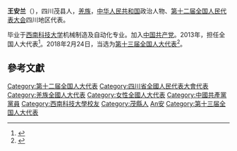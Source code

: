 {{Infobox person|name=王安兰|birth_date={{birth year and age|1987|09}}|ancestor=[[四川|四川]][[茂县|茂县]]|nationality={{PRC}}|title=[[全国人大代表|全国人大代表]]|ethnicity=[[羌族|羌族]]|gender=女|party=[[无党派人士|无党派人士]]}}
'''王安兰'''（{{bd|1987年||}}），四川茂县人，[[羌族|羌族]]，[[中华人民共和国|中华人民共和国]]政治人物、[[第十二届全国人民代表大会|第十二届全国人民代表大会]]四川地区代表。

毕业于[[西南科技大学|西南科技大学]]机械制造及自动化专业。加入[[中国共产党|中国共产党]]。2013年，担任全国人大代表<ref>{{cite news|title=全国人大代表信息-王安兰|url= http://210.82.31.1:8084/delegate/viewDelegate.action?dbid=122106|accessdate=2013-04-05|newspaper=全国人大网}}</ref>。2018年2月24日，当选为[[第十三届全国人大代表|第十三届全国人大代表]]<ref>{{Cite web|title=（受权发布）中华人民共和国第十三届全国人民代表大会代表名单-中新网|url=http://www.chinanews.com/gn/2018/02-25/8453959.shtml|accessdate=2021-02-13|work=中新网|archive-date=2018-02-27|archive-url=https://web.archive.org/web/20180227031724/http://www.chinanews.com/gn/2018/02-25/8453959.shtml|dead-url=no}}</ref>。

==參考文獻==
{{reflist}}

{{DEFAULTSORT:Wang王}}
[[Category:第十二届全国人大代表|Category:第十二届全国人大代表]]
[[Category:四川省全國人民代表大會代表|Category:四川省全國人民代表大會代表]]
[[Category:羌族全國人大代表|Category:羌族全國人大代表]]
[[Category:女性全國人大代表|Category:女性全國人大代表]]
[[Category:中國共產黨黨員|Category:中國共產黨黨員]]
[[Category:西南科技大學校友|Category:西南科技大學校友]]
[[Category:茂縣人|Category:茂縣人]]
[[Category:王姓|An安]]
[[Category:第十三届全国人大代表|Category:第十三届全国人大代表]]


{{中国政治人物小作品}}
